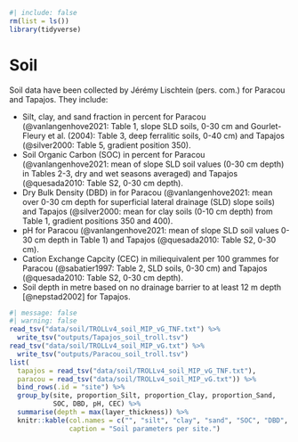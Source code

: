 ```r
#| include: false 
rm(list = ls())
library(tidyverse) 
```

# Soil

Soil data have been collected by Jérémy Lischtein (pers. com.) for Paracou and Tapajos. They include:

-   Silt, clay, and sand fraction in percent for Paracou (@vanlangenhove2021: Table 1, slope SLD soils, 0-30 cm and Gourlet-Fleury et al. (2004): Table 3, deep ferralitic soils, 0-40 cm) and Tapajos (@silver2000: Table 5, gradient position 350).
-   Soil Organic Carbon (SOC) in percent for Paracou (@vanlangenhove2021: mean of slope SLD soil values (0-30 cm depth) in Tables 2-3, dry and wet seasons averaged) and Tapajos (@quesada2010: Table S2, 0-30 cm depth).
-   Dry Bulk Density (DBD) in for Paracou (@vanlangenhove2021: mean over 0-30 cm depth for superficial lateral drainage (SLD) slope soils) and Tapajos (@silver2000: mean for clay soils (0-10 cm depth) from Table 1, gradient positions 350 and 400).
-   pH for Paracou (@vanlangenhove2021: mean of slope SLD soil values 0-30 cm depth in Table 1) and Tapajos (@quesada2010: Table S2, 0-30 cm).
-   Cation Exchange Capcity (CEC) in miliequivalent per 100 grammes for Paracou (@sabatier1997: Table 2, SLD soils, 0-30 cm) and Tapajos (@quesada2010: Table S2, 0-30 cm depth).
-   Soil depth in metre based on no drainage barrier to at least 12 m depth [@nepstad2002] for Tapajos.

```r
#| message: false
#| warning: false
read_tsv("data/soil/TROLLv4_soil_MIP_vG_TNF.txt") %>% 
  write_tsv("outputs/Tapajos_soil_troll.tsv")
read_tsv("data/soil/TROLLv4_soil_MIP_vG.txt") %>% 
  write_tsv("outputs/Paracou_soil_troll.tsv")
list(
  tapajos = read_tsv("data/soil/TROLLv4_soil_MIP_vG_TNF.txt"),
  paracou = read_tsv("data/soil/TROLLv4_soil_MIP_vG.txt")) %>% 
  bind_rows(.id = "site") %>% 
  group_by(site, proportion_Silt, proportion_Clay, proportion_Sand,
           SOC, DBD, pH, CEC) %>% 
  summarise(depth = max(layer_thickness)) %>%
  knitr::kable(col.names = c("", "silt", "clay", "sand", "SOC", "DBD", "pH", "CEC", "depth"),
               caption = "Soil parameters per site.")
```
